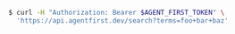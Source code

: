```bash
$ curl -H "Authorization: Bearer $AGENT_FIRST_TOKEN" \
  'https://api.agentfirst.dev/search?terms=foo+bar+baz'
```
